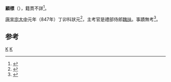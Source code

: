 '''顧標'''（{{bd|?||?||}}），籍貫不詳<ref>{{Cite book|title=中国状元大典 上|last=陈光辉，席凤宁主编|first=|publisher=北京：北京出版社|year=1998年12月|isbn=7-200-03682-X|location=|pages=186}}</ref>。 

[[唐宣宗|唐宣宗]][[大中_(唐朝)|大中]]元年（847年）丁卯科狀元<ref>{{Cite book|title=中国状元大典|last=毛佩琦主编|first=|publisher=昆明：云南人民出版社|year=1999年6月|isbn=7-222-02507-3|location=|pages=81}}</ref>，主考官是禮部侍郎[[魏扶|魏扶]]。事蹟無考<ref>{{Cite book|title=曾子|last=樊水编|first=|publisher=北京：中国旅游出版社|year=2012年6月|isbn=978-7-5032-4444-5|location=|pages=484}}</ref>。

==参考==
{{reflist}}
{{唐朝人小作品}}
[[Category:唐朝狀元|K]]
[[Category:顾姓|K]]